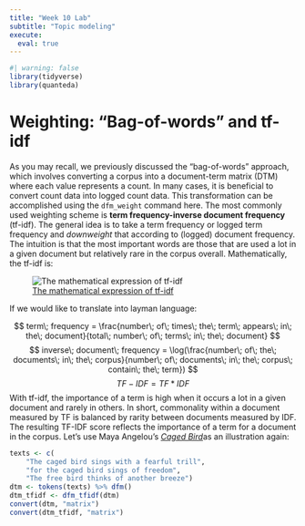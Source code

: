 ```yaml
---
title: "Week 10 Lab"
subtitle: "Topic modeling"
execute: 
  eval: true
---
```


```r
#| warning: false
library(tidyverse)
library(quanteda)
```


# Weighting: "Bag-of-words" and tf-idf

As you may recall, we previously discussed the "bag-of-words" approach, which involves converting a corpus into a document-term matrix (DTM) where each value represents a count. In many cases, it is beneficial to convert count data into logged count data. This transformation can be accomplished using the `dfm_weight` command here. The most commonly used weighting scheme is **term frequency-inverse document frequency** (tf-idf). The general idea is to take a term frequency or logged term frequency and *downweight* that according to (logged) document frequency. The intuition is that the most important words are those that are used a lot in a given document but relatively rare in the corpus overall. Mathematically, the tf-idf is:

![[The mathematical expression of tf-idf](https://filotechnologia.blogspot.com/2014/01/a-simple-java-class-for-tfidf-scoring.html)](image/tfidf.png)

If we would like to translate into layman language:

$$
term\; frequency = \frac{number\; of\; times\; the\; term\; appears\; in\; the\; document}{total\; number\; of\; terms\; in\; the\; document}
$$ 
$$
inverse\; document\; frequency = \log(\frac{number\; of\; the\; documents\; in\; the\; corpus}{number\; of\; documents\; in\; the\; corpus\; contain\; the\; term})
$$ 
$$
TF-IDF = TF * IDF
$$ 
With tf-idf, the importance of a term is high when it occurs a lot in a given document and rarely in others. In short, commonality within a document measured by TF is balanced by rarity between documents measured by IDF. The resulting TF-IDF score reflects the importance of a term for a document in the corpus. Let's use Maya Angelou's [*Caged Bird*](https://www.poetryfoundation.org/poems/48989/caged-bird)as an illustration again:

```r
texts <- c(
    "The caged bird sings with a fearful trill", 
    "for the caged bird sings of freedom",
    "The free bird thinks of another breeze")
dtm <- tokens(texts) %>% dfm()
dtm_tfidf <- dfm_tfidf(dtm)
convert(dtm, "matrix")
convert(dtm_tfidf, "matrix")
```
